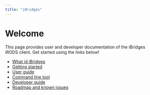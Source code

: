 ```yaml
---
title: "iBridges"
---
```


# Welcome

This page provides user and developer documentation of the iBridges iRODS client. Get started using the links below!

- [What id iBridges](docs/info.qmd)
- [Getting started](docs/getting-started.qmd)
- [User guide](docs/userdoc.qmd)
- [Command line tool](docs/commandlineclient.qmd)
- [Developer guide](docs/developer.qmd)
- [Roadmap and known issues](roadmap.qmd)
